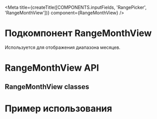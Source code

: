 
<Meta
  title={createTitle([COMPONENTS.inputFields, 'RangePicker', 'RangeMonthView'])}
  component={RangeMonthView}
/>

# Подкомпонент RangeMonthView

Используется для отображения диапазона месяцев.

# RangeMonthView API

<ArgsTable of={RangeMonthView} />

## RangeMonthView classes

<ArgsTable of={RangeMonthViewClassesDummy} />

# Пример использования

<Canvas withSource="none">
  <RangeMonthViewStory />
</Canvas>

<Source language="tsx" code={RawRangeMonthViewStory} />
